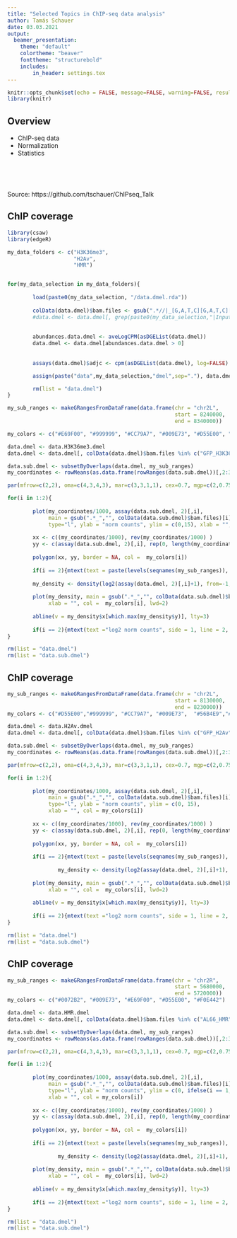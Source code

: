```yaml
---
title: "Selected Topics in ChIP-seq data analysis"
author: Tamás Schauer 
date: 03.03.2021
output:
  beamer_presentation:
    theme: "default"
    colortheme: "beaver"
    fonttheme: "structurebold"
    includes:
        in_header: settings.tex
---
```


```r
knitr::opts_chunk$set(echo = FALSE, message=FALSE, warning=FALSE, results=TRUE)
library(knitr)
```


## Overview

- ChIP-seq data
- Normalization
- Statistics

<p>&nbsp;</p>
<p>&nbsp;</p>

Source: https://github.com/tschauer/ChIPseq_Talk

## ChIP coverage

```r
library(csaw)
library(edgeR)

my_data_folders <- c("H3K36me3", 
                     "H2Av", 
                     "HMR")


for(my_data_selection in my_data_folders){
        
        load(paste0(my_data_selection, "/data.dmel.rda"))
        
        colData(data.dmel)$bam.files <- gsub(".*//|_[G,A,T,C][G,A,T,C][G,A,T,C].*|ChIP", "", colData(data.dmel)$bam.files )
        #data.dmel <- data.dmel[, grep(paste0(my_data_selection,"|Input"), colData(data.dmel)$bam.files)]
        
        
        abundances.data.dmel <- aveLogCPM(asDGEList(data.dmel))
        data.dmel <- data.dmel[abundances.data.dmel > 0]
        
        
        assays(data.dmel)$adjc <- cpm(asDGEList(data.dmel), log=FALSE)

        assign(paste("data",my_data_selection,"dmel",sep="."), data.dmel)

        rm(list = "data.dmel")
}
```



```r
my_sub_ranges <- makeGRangesFromDataFrame(data.frame(chr = "chr2L",
                                                     start = 8240000,
                                                     end = 8340000))

my_colors <- c("#E69F00", "#999999", "#CC79A7", "#009E73", "#D55E00", "#56B4E9", "#F0E442")
```


```r
data.dmel <- data.H3K36me3.dmel
data.dmel <- data.dmel[, colData(data.dmel)$bam.files %in% c("GFP_H3K36me3", "GFP_Input")]

data.sub.dmel <- subsetByOverlaps(data.dmel, my_sub_ranges)
my_coordinates <- rowMeans(as.data.frame(rowRanges(data.sub.dmel))[,2:3])

par(mfrow=c(2,2), oma=c(4,3,4,3), mar=c(3,3,1,1), cex=0.7, mgp=c(2,0.75,0))

for(i in 1:2){
        
        plot(my_coordinates/1000, assay(data.sub.dmel, 2)[,i],  
             main = gsub(".*_","", colData(data.sub.dmel)$bam.files)[i],
             type="l", ylab = "norm counts", ylim = c(0,15), xlab = "", col = my_colors[i])
        
        xx <- c((my_coordinates/1000), rev(my_coordinates/1000) )
        yy <- c(assay(data.sub.dmel, 2)[,i], rep(0, length(my_coordinates)))
        
        polygon(xx, yy, border = NA, col =  my_colors[i])
        
        if(i == 2){mtext(text = paste(levels(seqnames(my_sub_ranges)), "[kb]"), side = 1, line = 2, cex=0.75)}
        
        my_density <- density(log2(assay(data.dmel, 2)[,i]+1), from=-1, to=5, adjust = 2)
        
        plot(my_density, main = gsub(".*_","", colData(data.sub.dmel)$bam.files)[i],
             xlab = "", col =  my_colors[i], lwd=2)
        
        abline(v = my_density$x[which.max(my_density$y)], lty=3)
        
        if(i == 2){mtext(text ="log2 norm counts", side = 1, line = 2, cex=0.75)}
}

rm(list = "data.dmel")
rm(list = "data.sub.dmel")
```


## ChIP coverage

```r
my_sub_ranges <- makeGRangesFromDataFrame(data.frame(chr = "chr2L",
                                                     start = 8130000,
                                                     end = 8230000))
my_colors <- c("#D55E00","#999999", "#CC79A7", "#009E73",  "#56B4E9","#E69F00",  "#F0E442")
```

```r
data.dmel <- data.H2Av.dmel
data.dmel <- data.dmel[, colData(data.dmel)$bam.files %in% c("GFP_H2Av","GST_Input")]

data.sub.dmel <- subsetByOverlaps(data.dmel, my_sub_ranges)
my_coordinates <- rowMeans(as.data.frame(rowRanges(data.sub.dmel))[,2:3])

par(mfrow=c(2,2), oma=c(4,3,4,3), mar=c(3,3,1,1), cex=0.7, mgp=c(2,0.75,0))

for(i in 1:2){
        
        plot(my_coordinates/1000, assay(data.sub.dmel, 2)[,i],  
             main = gsub(".*_","", colData(data.sub.dmel)$bam.files)[i],
             type="l", ylab = "norm counts", ylim = c(0, 15), 
             xlab = "", col = my_colors[i])
        
        xx <- c((my_coordinates/1000), rev(my_coordinates/1000) )
        yy <- c(assay(data.sub.dmel, 2)[,i], rep(0, length(my_coordinates)))
        
        polygon(xx, yy, border = NA, col =  my_colors[i])
        
        if(i == 2){mtext(text = paste(levels(seqnames(my_sub_ranges)), "[kb]"), side = 1, line = 2, cex=0.75)}
        
                my_density <- density(log2(assay(data.dmel, 2)[,i]+1), from=-1, to=5, adjust = 2)
        
        plot(my_density, main = gsub(".*_","", colData(data.sub.dmel)$bam.files)[i],
             xlab = "", col =  my_colors[i], lwd=2)
        
        abline(v = my_density$x[which.max(my_density$y)], lty=3)
        
        if(i == 2){mtext(text ="log2 norm counts", side = 1, line = 2, cex=0.75)}
}

rm(list = "data.dmel")
rm(list = "data.sub.dmel")
```


## ChIP coverage

```r
my_sub_ranges <- makeGRangesFromDataFrame(data.frame(chr = "chr2R",
                                                     start = 5680000,
                                                     end = 5720000))
my_colors <- c("#0072B2", "#009E73", "#E69F00", "#D55E00", "#F0E442")
```

```r
data.dmel <- data.HMR.dmel
data.dmel <- data.dmel[, colData(data.dmel)$bam.files %in% c("AL66_HMR", "TG04_HP1")]

data.sub.dmel <- subsetByOverlaps(data.dmel, my_sub_ranges)
my_coordinates <- rowMeans(as.data.frame(rowRanges(data.sub.dmel))[,2:3])

par(mfrow=c(2,2), oma=c(4,3,4,3), mar=c(3,3,1,1), cex=0.7, mgp=c(2,0.75,0))

for(i in 1:2){
        
        plot(my_coordinates/1000, assay(data.sub.dmel, 2)[,i],  
             main = gsub(".*_","", colData(data.sub.dmel)$bam.files)[i],
             type="l", ylab = "norm counts", ylim = c(0, ifelse(i == 1, 50, 15)), 
             xlab = "", col = my_colors[i])
        
        xx <- c((my_coordinates/1000), rev(my_coordinates/1000) )
        yy <- c(assay(data.sub.dmel, 2)[,i], rep(0, length(my_coordinates)))
        
        polygon(xx, yy, border = NA, col =  my_colors[i])
        
        if(i == 2){mtext(text = paste(levels(seqnames(my_sub_ranges)), "[kb]"), side = 1, line = 2, cex=0.75)}
        
                my_density <- density(log2(assay(data.dmel, 2)[,i]+1), from=-1, to=5, adjust = 2)
        
        plot(my_density, main = gsub(".*_","", colData(data.sub.dmel)$bam.files)[i],
             xlab = "", col =  my_colors[i], lwd=2)
        
        abline(v = my_density$x[which.max(my_density$y)], lty=3)
        
        if(i == 2){mtext(text ="log2 norm counts", side = 1, line = 2, cex=0.75)}
}

rm(list = "data.dmel")
rm(list = "data.sub.dmel")
```





